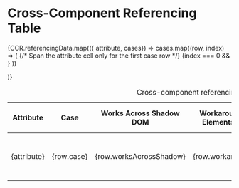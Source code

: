 
<Meta of={CCR} />

# Cross-Component Referencing Table

<div
  className="table-responsive"
  style={{ '--post-docs-tile-size': '100px', '--post-docs-tile-rg-size': '100px' }}
>
  <table className="table table-bordered table-striped">
    <caption className="visually-hidden">Cross-component referencing table</caption>
    <colgroup>
      <col style={{ width: '15%' }} />
      <col style={{ width: '32%' }} />
      <col style={{ width: '13%' }} />
      <col style={{ width: '15%' }} />
      <col style={{ width: '18%' }} />
      <col style={{ width: '15%' }} />
    </colgroup>
    <thead>
      <tr>
        <th scope="col">Attribute</th>
        <th scope="col">Case</th>
        <th scope="col" style={{ fontSize: '1.2rem' }}>Works Across Shadow DOM</th>
        <th scope="col" style={{ fontSize: '1.2rem' }}>Workaround 1: Elements API</th>
        <th scope="col" style={{ fontSize: '1.2rem' }}>Workaround 2: Setup on Host (for SSR)</th>
        <th scope="col">Link</th>
      </tr>
    </thead>
   <tbody>
  {CCR.referencingData.map(({ attribute, cases}) =>
    cases.map((row, index) => (
      <tr key={`${attribute}-${index}`}>
        {/* Span the attribute cell only for the first case row */}
        {index === 0 && <td rowSpan={cases.length} style={{ verticalAlign: 'middle' }} >{attribute}</td>}
        <td style={{ fontSize: '1.1rem' }}>{row.case}</td>
        <td style={{ textAlign: 'center' }}>{row.worksAcrossShadow}</td>
        <td style={{ textAlign: 'center' }}>{row.workaround1}</td>
        <td style={{ textAlign: 'center' }}>{row.workaround2}</td>
      <td style={{ textAlign: 'center' }}>
        {row.docPage ? (
          <a href={row.docPage} style={{ textDecoration: 'none' }} target="_blank" rel="noopener noreferrer">
            🔗
          </a>
        ) : (
          null // or some placeholder
        )}
      </td>
      </tr>
    ))

)}

</tbody>
  </table>
</div>

